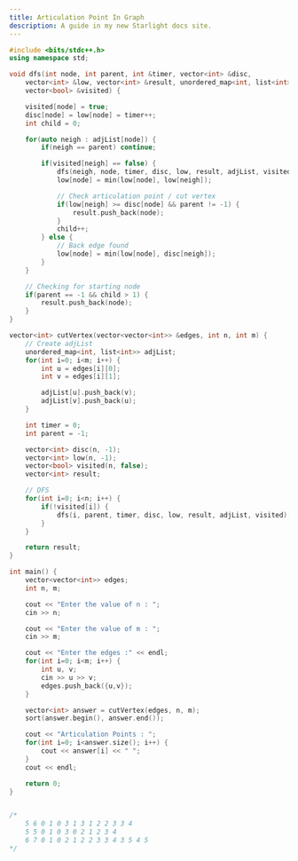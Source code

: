 ```yaml
---
title: Articulation Point In Graph
description: A guide in my new Starlight docs site.
---
```


```c++
#include <bits/stdc++.h>
using namespace std;

void dfs(int node, int parent, int &timer, vector<int> &disc,
    vector<int> &low, vector<int> &result, unordered_map<int, list<int>> &adjList,
    vector<bool> &visited) {

    visited[node] = true;
    disc[node] = low[node] = timer++;
    int child = 0;

    for(auto neigh : adjList[node]) {
        if(neigh == parent) continue;

        if(visited[neigh] == false) {
            dfs(neigh, node, timer, disc, low, result, adjList, visited);
            low[node] = min(low[node], low[neigh]);

            // Check articulation point / cut vertex
            if(low[neigh] >= disc[node] && parent != -1) {
                result.push_back(node);
            }
            child++;
        } else {
            // Back edge found
            low[node] = min(low[node], disc[neigh]);
        }
    }

    // Checking for starting node
    if(parent == -1 && child > 1) {
        result.push_back(node);
    }
}

vector<int> cutVertex(vector<vector<int>> &edges, int n, int m) {
    // Create adjList
    unordered_map<int, list<int>> adjList;
    for(int i=0; i<m; i++) {
        int u = edges[i][0];
        int v = edges[i][1];

        adjList[u].push_back(v);
        adjList[v].push_back(u); 
    }

    int timer = 0;
    int parent = -1;

    vector<int> disc(n, -1);
    vector<int> low(n, -1);
    vector<bool> visited(n, false);
    vector<int> result;

    // DFS
    for(int i=0; i<n; i++) {
        if(!visited[i]) {
            dfs(i, parent, timer, disc, low, result, adjList, visited);
        }
    }

    return result;
}

int main() {
    vector<vector<int>> edges;
    int n, m;

    cout << "Enter the value of n : ";
    cin >> n;

    cout << "Enter the value of m : ";
    cin >> m;

    cout << "Enter the edges :" << endl;
    for(int i=0; i<m; i++) {
        int u, v;
        cin >> u >> v;
        edges.push_back({u,v});
    }

    vector<int> answer = cutVertex(edges, n, m);
    sort(answer.begin(), answer.end());

    cout << "Articulation Points : ";
    for(int i=0; i<answer.size(); i++) {
        cout << answer[i] << " ";
    }
    cout << endl;

    return 0;
}


/*
    5 6 0 1 0 3 1 3 1 2 2 3 3 4
    5 5 0 1 0 3 0 2 1 2 3 4
    6 7 0 1 0 2 1 2 2 3 3 4 3 5 4 5
*/
```